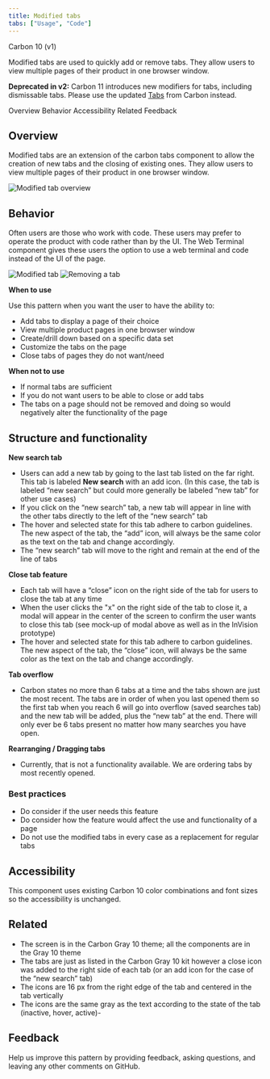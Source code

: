 ```yaml
---
title: Modified tabs
tabs: ["Usage", "Code"]
---
```



<div className="tag-group">
  <Tag type="blue">Carbon 10 (v1)</Tag>
</div>


<PageDescription>

Modified tabs are used to quickly add or remove tabs. They allow users to view multiple pages of their product in one browser window.

</PageDescription>

<InlineNotification kind="warning">

**Deprecated in v2:** Carbon 11 introduces new modifiers for tabs, including dismissable tabs.
Please use the updated [Tabs](https://carbondesignsystem.com/components/tabs/usage/#modifiers) from Carbon instead.

</InlineNotification>

<AnchorLinks>
  <AnchorLink>Overview</AnchorLink>
  <AnchorLink>Behavior</AnchorLink>
  <AnchorLink>Accessibility</AnchorLink>
  <AnchorLink>Related</AnchorLink>
  <AnchorLink>Feedback</AnchorLink>
</AnchorLinks>


## Overview

Modified tabs are an extension of the carbon tabs component to allow the creation of new tabs and the closing of existing ones. They allow users to view multiple pages of their product in one browser window.

![Modified tab overview](images/ModifiedTab.png)

## Behavior

Often users are those who work with code. These users may prefer to operate the product with code rather than by the UI. The Web Terminal component gives these users the option to use a web terminal and code instead of the UI of the page.

![Modified tab](images/TabsCloseUp.png)
![Removing a tab](images/ClosingTab.jpeg)

**When to use**

Use this pattern when you want the user to have the ability to:

- Add tabs to display a page of their choice
- View multiple product pages in one browser window
- Create/drill down based on a specific data set
- Customize the tabs on the page
- Close tabs of pages they do not want/need

**When not to use**

- If normal tabs are sufficient
- If you do not want users to be able to close or add tabs
- The tabs on a page should not be removed and doing so would negatively alter the functionality of the page

## Structure and functionality 

**New search tab**

- Users can add a new tab by going to the last tab listed on the far right. This tab is labeled **New search** with an add icon. (In this case, the tab is labeled “new search” but could more generally be labeled “new tab” for other use cases)
- If you click on the “new search” tab, a new tab will appear in line with the other tabs directly to the left of the “new search” tab
- The hover and selected state for this tab adhere to carbon guidelines. The new aspect of the tab, the “add” icon, will always be the same color as the text on the tab and change accordingly.
- The “new search” tab will move to the right and remain at the end of the line of tabs

**Close tab feature**

- Each tab will have a “close” icon on the right side of the tab for users to close the tab at any time
- When the user clicks the "x" on the right side of the tab to close it, a modal will appear in the center of the screen to confirm the user wants to close this tab (see mock-up of modal above as well as in the InVision prototype)
- The hover and selected state for this tab adhere to carbon guidelines. The new aspect of the tab, the “close” icon, will always be the same color as the text on the tab and change accordingly.

**Tab overflow**

- Carbon states no more than 6 tabs at a time and the tabs shown are just the most recent. The tabs are in order of when you last opened them so the first tab when you reach 6 will go into overflow (saved searches tab) and the new tab will be added, plus the “new tab” at the end. There will only ever be 6 tabs present no matter how many searches you have open.

**Rearranging / Dragging tabs**

- Currently, that is not a functionality available. We are ordering tabs by most recently opened.

### Best practices

- Do consider if the user needs this feature
- Do consider how the feature would affect the use and functionality of a page
- Do not use the modified tabs in every case as a replacement for regular tabs

## Accessibility

This component uses existing Carbon 10 color combinations and font sizes so the accessibility is unchanged.

## Related

- The screen is in the Carbon Gray 10 theme; all the components are in the Gray 10 theme
- The tabs are just as listed in the Carbon Gray 10 kit however a close icon was added to the right side of each tab (or an add icon for the case of the “new search” tab)
- The icons are 16 px from the right edge of the tab and centered in the tab vertically
- The icons are the same gray as the text according to the state of the tab (inactive, hover, active)- 

## Feedback

Help us improve this pattern by providing feedback, asking questions, and leaving any other comments on GitHub.
